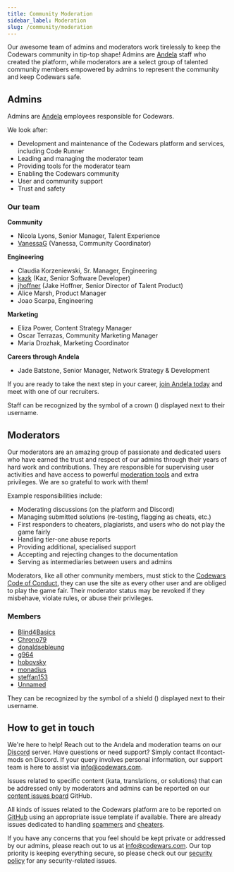 ```yaml
---
title: Community Moderation
sidebar_label: Moderation
slug: /community/moderation
---
```



Our awesome team of admins and moderators work tirelessly to keep the Codewars community in tip-top shape! Admins are [Andela](https://talent.andela.com/signup/codewars) staff who created the platform, while moderators are a select group of talented community members empowered by admins to represent the community and keep Codewars safe.


## Admins

Admins are [Andela](https://talent.andela.com/signup/codewars) employees responsible for Codewars.

We look after: 

- Development and maintenance of the Codewars platform and services, including Code Runner
- Leading and managing the moderator team
- Providing tools for the moderator team
- Enabling the Codewars community 
- User and community support 
- Trust and safety

### Our team

**Community**

- Nicola Lyons, Senior Manager, Talent Experience 
- [VanessaG](https://www.codewars.com/users/VanessaGreene) (Vanessa, Community Coordinator)

**Engineering**
- Claudia Korzeniewski, Sr. Manager, Engineering
- [kazk](https://www.codewars.com/users/kazk) (Kaz, Senior Software Developer)
- [jhoffner](https://www.codewars.com/users/jhoffner) (Jake Hoffner, Senior Director of Talent Product)
- Alice Marsh, Product Manager
- Joao Scarpa, Engineering 

**Marketing**
- Eliza Power, Content Strategy Manager
- Oscar Terrazas, Community Marketing Manager
- Maria Drozhak, Marketing Coordinator

**Careers through Andela**
- Jade Batstone, Senior Manager, Network Strategy & Development

If you are ready to take the next step in your career, [join Andela today](https://talent.andela.com/signup/codewars) and meet with one of our recruiters. 

Staff can be recognized by the symbol of a crown (<Aligned icon={IconCrown} />) displayed next to their username.

## Moderators

Our moderators are an amazing group of passionate and dedicated users who have earned the trust and respect of our admins through their years of hard work and contributions. They are responsible for supervising user activities and have access to powerful [moderation tools](/community/moderation/tools/) and extra privileges. We are so grateful to work with them!

Example responsibilities include:

- Moderating discussions (on the platform and Discord) 
- Managing submitted solutions (re-testing, flagging as cheats, etc.)
- First responders to cheaters, plagiarists, and users who do not play the game fairly
- Handling tier-one abuse reports 
- Providing additional, specialised support
- Accepting and rejecting changes to the documentation
- Serving as intermediaries between users and admins

Moderators, like all other community members, must stick to the [Codewars Code of Conduct](/community/rules/), they can use the site as every other user and are obliged to play the game fair. Their moderator status may be revoked if they misbehave, violate rules, or abuse their privileges.


### Members

- [Blind4Basics](https://www.codewars.com/users/Blind4Basics)
- [Chrono79](https://www.codewars.com/users/Chrono79)
- [donaldsebleung](https://www.codewars.com/users/donaldsebleung)
- [g964](https://www.codewars.com/users/g964)
- [hobovsky](https://www.codewars.com/users/hobovsky)
- [monadius](https://www.codewars.com/users/monadius)
- [steffan153](https://www.codewars.com/users/steffan153)
- [Unnamed](https://www.codewars.com/users/Unnamed)

They can be recognized by the symbol of a shield (<Aligned icon={IconShield} />) displayed next to their username.

## How to get in touch

We're here to help! Reach out to the Andela and moderation teams on our [Discord](https://discord.gg/7U9t33jrgG) server. Have questions or need support? Simply contact #contact-mods on Discord. If your query involves personal information, our support team is here to assist via info@codewars.com. 

Issues related to specific content (kata, translations, or solutions) that can be addressed only by moderators and admins can be reported on our [content issues board](https://github.com/codewars/content-issues/issues) GitHub. 

All kinds of issues related to the Codewars platform are to be reported on [GitHub](https://github.com/codewars/codewars.com/issues) using an appropriate issue template if available. There are already issues dedicated to handling [spammers](https://github.com/codewars/codewars.com/issues/1493) and [cheaters](https://github.com/codewars/codewars.com/issues/1378).

If you have any concerns that you feel should be kept private or addressed by our admins, please reach out to us at <info@codewars.com>. Our top priority is keeping everything secure, so please check out our [security policy](https://github.com/codewars/codewars.com/security/policy) for any security-related issues.
